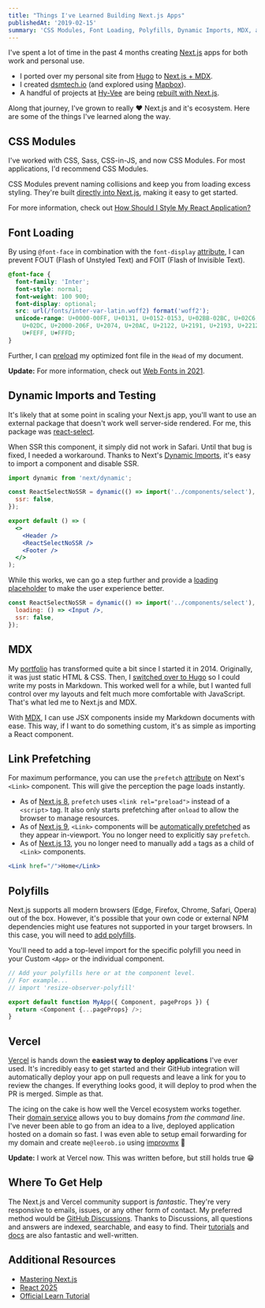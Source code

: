 ```yaml
---
title: "Things I've Learned Building Next.js Apps"
publishedAt: '2019-02-15'
summary: 'CSS Modules, Font Loading, Polyfills, Dynamic Imports, MDX, and more!'
---
```


I've spent a lot of time in the past 4 months creating [Next.js](https://nextjs.org/) apps for both work and personal use.

- I ported over my personal site from [Hugo](/blog/migrating-to-hugo) to [Next.js + MDX](https://github.com/imwalshey/leerob.io).
- I created [dsmtech.io](https://dsmtech.io/) (and explored using [Mapbox](/blog/using-mapbox-with-next-js)).
- A handful of projects at [Hy-Vee](https://innovate.hy-vee.com/) are being [rebuilt with Next.js](https://stackshare.io/hy-vee/hy-vee-aisles-online).

Along that journey, I've grown to really ❤ Next.js and it's ecosystem. Here are some of the things I've learned along the way.

## CSS Modules

I've worked with CSS, Sass, CSS-in-JS, and now CSS Modules. For most applications, I'd recommend CSS Modules.

CSS Modules prevent naming collisions and keep you from loading excess styling.
They're built [directly into Next.js](https://nextjs.org/docs/basic-features/built-in-css-support#adding-component-level-css), making it easy to get started.

For more information, check out [How Should I Style My React Application?](/blog/css-with-react)

## Font Loading

By using `@font-face` in combination with the `font-display` [attribute](https://developer.mozilla.org/en-US/docs/Web/CSS/@font-face/font-display), I can prevent FOUT (Flash of Unstyled Text) and FOIT (Flash of Invisible Text).

```css
@font-face {
  font-family: 'Inter';
  font-style: normal;
  font-weight: 100 900;
  font-display: optional;
  src: url(/fonts/inter-var-latin.woff2) format('woff2');
  unicode-range: U+0000-00FF, U+0131, U+0152-0153, U+02BB-02BC, U+02C6, U+02DA,
    U+02DC, U+2000-206F, U+2074, U+20AC, U+2122, U+2191, U+2193, U+2212, U+2215,
    U+FEFF, U+FFFD;
}
```

Further, I can [preload](https://web.dev/preload-critical-assets/) my optimized font file in the `Head` of my document.

**Update:** For more information, check out [Web Fonts in 2021](/blog/fonts).

## Dynamic Imports and Testing

It's likely that at some point in scaling your Next.js app, you'll want to use an external package
that doesn't work well server-side rendered. For me, this package was [react-select](https://react-select.com).

When SSR this component, it simply did not work in Safari. Until that bug is fixed, I needed a workaround. Thanks
to Next's [Dynamic Imports](https://nextjs.org/docs/#dynamic-import), it's easy to import a component and disable SSR.

```jsx
import dynamic from 'next/dynamic';

const ReactSelectNoSSR = dynamic(() => import('../components/select'), {
  ssr: false,
});

export default () => (
  <>
    <Header />
    <ReactSelectNoSSR />
    <Footer />
  </>
);
```

While this works, we can go a step further and provide a [loading placeholder](/blog/loading-placeholder-with-sass) to make the user experience better.

```jsx
const ReactSelectNoSSR = dynamic(() => import('../components/select'), {
  loading: () => <Input />,
  ssr: false,
});
```

## MDX

My [portfolio](https://github.com/imwalshey/leerob.io) has transformed quite a bit since I started it in 2014. Originally, it was
just static HTML & CSS. Then, I [switched over to Hugo](/blog/migrating-to-hugo) so I could write my posts in Markdown.
This worked well for a while, but I wanted full control over my layouts and felt much more comfortable with JavaScript.
That's what led me to Next.js and MDX.

With [MDX](https://github.com/mdx-js/mdx), I can use JSX components inside my Markdown documents with ease. This way, if I want to do
something custom, it's as simple as importing a React component.

## Link Prefetching

For maximum performance, you can use the `prefetch` [attribute](https://nextjs.org/docs#prefetching-pages) on Next's `<Link>` component. This will give the perception
the page loads instantly.

- As of [Next.js 8](https://nextjs.org/blog/next-8/), `prefetch` uses `<link rel="preload">` instead of a `<script>` tag. It also only starts prefetching after `onload` to allow the browser to manage resources.
- As of [Next.js 9](https://nextjs.org/blog/next-9/), `<Link>` components will be [automatically prefetched](https://nextjs.org/blog/next-9#prefetching-in-viewport-links) as they appear in-viewport. You no longer need to explicitly say `prefetch`.
- As of [Next.js 13](https://nextjs.org/blog/next-13/), you no longer need to manually add `a` tags as a child of `<Link>` components.

```jsx
<Link href="/">Home</Link>
```

## Polyfills

Next.js supports all modern browsers (Edge, Firefox, Chrome, Safari, Opera) out of the box.
However, it's possible that your own code or external NPM dependencies might use features not supported in your target browsers. In this case,
you will need to [add polyfills](https://nextjs.org/docs/basic-features/supported-browsers-features#custom-polyfills).

You'll need to add a top-level import for the specific polyfill you need in your Custom `<App>` or the individual component.

```js title="pages/_app.js"
// Add your polyfills here or at the component level.
// For example...
// import 'resize-observer-polyfill'

export default function MyApp({ Component, pageProps }) {
  return <Component {...pageProps} />;
}
```

## Vercel

[Vercel](https://vercel.com) is hands down the **easiest way to deploy applications** I've ever used.
It's incredibly easy to get started and their GitHub integration will automatically deploy your app on pull requests and leave a link
for you to review the changes. If everything looks good, it will deploy to prod when the PR is merged. Simple as that.

The icing on the cake is how well the Vercel ecosystem works together. Their [domain service](https://vercel.com/domains) allows you
to buy domains _from the command line_. I've never been able to go from an idea to a live, deployed application
hosted on a domain so fast. I was even able to setup email forwarding for my domain and create `me@leerob.io` using [improvmx](https://improvmx.com/) 🎉

**Update:** I work at Vercel now. This was written before, but still holds true 😁

## Where To Get Help

The Next.js and Vercel community support is _fantastic_. They're very responsive to emails, issues, or any other form
of contact. My preferred method would be [GitHub Discussions](https://github.com/vercel/next.js/discussions). Thanks to Discussions, all
questions and answers are indexed, searchable, and easy to find. Their [tutorials](https://nextjs.org/learn/) and [docs](https://nextjs.org/docs) are also fantastic and well-written.

## Additional Resources

- [Mastering Next.js](https://masteringnextjs.com/)
- [React 2025](https://react2025.com/)
- [Official Learn Tutorial](http://nextjs.org/learn)
